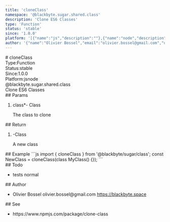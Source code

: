 ```yaml
---
title: 'cloneClass'
namespace: '@blackbyte.sugar.shared.class'
description: 'Clone ES6 Classes'
type: 'Function'
status: 'stable'
since: '1.0.0'
platform: '[{"name":"js","description":""},{"name":"node","description":""}]'
author: '{"name":"Olivier Bossel","email":"olivier.bossel@gmail.com","url":"https://blackbyte.space"}'
---
```

<div class="docmap -mdx">
# cloneClass
<div class="docmap_metas">
<div class="docmap_type"><span class="docmap_type-label">Type:</span><span class="docmap_type-value">Function</span></div>
<div class="docmap_status"><span class="docmap_status-label">Status:</span><span class="docmap_status-value -stable">stable</span></div>
<div class="docmap_since"><span class="docmap_since-label">Since:</span><span class="docmap_since-value">1.0.0</span></div>
<div class="docmap_platform"><span class="docmap_platform-label">Platform:</span><span class="docmap_platform-value -js">js</span><span class="docmap_platform-value -node">node</span></div>
</div>
<div class="docmap_namespace">@blackbyte.sugar.shared.class</div>
<div class="docmap_description typo-lead typo-format">
Clone ES6 Classes
</div>
<div class="docmap_params">
## Params
<ol class="docmap_list">
<li class="docmap_item">
<span class="docmap_name">class<span class="docmap_required">*</span></span><span class="docmap_default">-</span> <span class="docmap_type">Class</span>
<p class="docmap_description">The class to clone</p>
</li>
</ol>
</div>
<div class="docmap_return">
## Return
<ol class="docmap_list">
<li class="docmap_item">
<span class="docmap_default">-</span><span class="docmap_type">Class</span>
<p class="docmap_description">A new class</p>
</li>
</ol>
</div>
<div class="docmap_examples">
## Example
<s-code language="js" header>
```js
import { cloneClass } from '@blackbyte/sugar/class';
const NewClass = cloneClass(class MyClass() {});
```
</s-code>
</div>
<div class="docmap_todo">
## Todo
<ul class="docmap_list">
<li class="docmap_item">
<span class="docmap_description">tests</span>
<span class="docmap_priority -normal">normal</span>
</li>
</ul>
</div>
<div class="docmap_author">
## Author
<ul class="docmap_list">
<li class="docmap_item">
<span class="docmap_name">Olivier Bossel</span>
<span class="docmap_email">olivier.bossel@gmail.com</span>
<a href="https://blackbyte.space" target="_blank" class="docmap_url">https://blackbyte.space</a>
</li>
</ul>
</div>
<div class="docmap_see">
## See
<ul class="docmap_see-list">
<li class="docmap_see-item">
https://www.npmjs.com/package/clone-class
</li>
</ul>
</div>
</div>